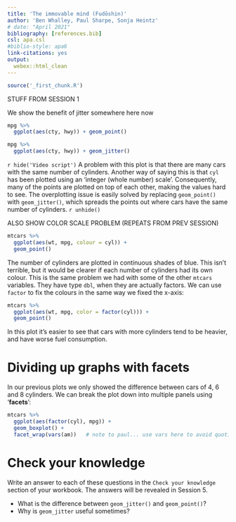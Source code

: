```yaml
---
title: 'The immovable mind (Fudōshin)'
author: 'Ben Whalley, Paul Sharpe, Sonja Heintz'
# date: "April 2021"
bibliography: [references.bib]
csl: apa.csl
#biblio-style: apa6
link-citations: yes
output:
  webex::html_clean
---
```


```r
source('_first_chunk.R')
```

<!-- 4.	Evidence 2 – correlations -->
<!-- -	Scatter plot -->
<!-- -	Effect sizes shown in scatter plots (make it a quiz* and/or use http://guessthecorrelation.com ) -->
<!-- -	Bayesian evidence for a correlation -->
<!-- -	Colouring a scatterplot*† -->
<!-- -	Smoothed line plot*† -->

STUFF FROM SESSION 1

We show the benefit of jitter somewhere here now

<!-- he points on the scatter plot are 'jittered' to avoid -->
<!-- overplotting, making the output easier to read. -->

```r
mpg %>% 
  ggplot(aes(cty, hwy)) + geom_point()

mpg %>% 
  ggplot(aes(cty, hwy)) + geom_jitter()
```

`r hide('Video script')`
A problem with this plot is that there are many cars with the same number of cylinders. Another way of saying this is
that `cyl` has been plotted using an 'integer (whole number) scale'. Consequently, many of the points are plotted on top
of each other, making the values hard to see. The overplotting issue is easily solved by replacing `geom_point()` with
`geom_jitter()`, which spreads the points out where cars have the same number of cylinders.
`r unhide()`


ALSO SHOW COLOR SCALE PROBLEM (REPEATS FROM PREV SESSION)

```r
mtcars %>%
  ggplot(aes(wt, mpg, colour = cyl)) +
  geom_point()
```

The number of cylinders are plotted in continuous shades of blue. This isn't terrible, but it would be clearer if each
number of cylinders had its own colour. This is the same problem we had with some of the other `mtcars` variables. They
have type `dbl`, when they are actually factors. We can use `factor` to fix the colours in the same way we fixed the
x-axis:

```r
mtcars %>%
  ggplot(aes(wt, mpg, color = factor(cyl))) +
  geom_point()
```

In this plot it's easier to see that cars with more cylinders tend to be heavier, and have worse fuel consumption.


# Dividing up graphs with facets {#facets}

<!-- TODO CHANGE THIS TO EXTEND PREVIOUS EXERCISES IN THIS WORKSHEET -->

In our previous plots we only showed the difference between cars of 4, 6 and 8 cylinders. We can break the plot down
into multiple panels using '**facets**':


```r
mtcars %>%
  ggplot(aes(factor(cyl), mpg)) +
  geom_boxplot() +
  facet_wrap(vars(am))   # note to paul... use vars here to avoid quoting of variable names which is confusing/inconsistent with other use
```

# Check your knowledge

Write an answer to each of these questions in the `Check your knowledge` section of your workbook. The answers will be
revealed in Session 5.

- What is the difference between `geom_jitter()` and `geom_point()`? 
- Why is `geom_jitter` useful sometimes?
